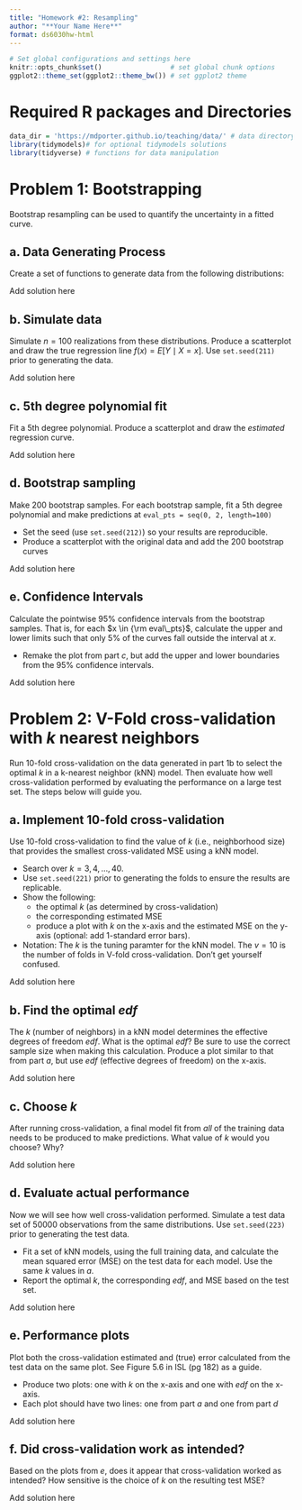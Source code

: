 ```yaml
---
title: "Homework #2: Resampling" 
author: "**Your Name Here**"
format: ds6030hw-html
---
```


```r
# Set global configurations and settings here
knitr::opts_chunk$set()                 # set global chunk options
ggplot2::theme_set(ggplot2::theme_bw()) # set ggplot2 theme
```


# Required R packages and Directories {.unnumbered .unlisted}

```r
data_dir = 'https://mdporter.github.io/teaching/data/' # data directory
library(tidymodels)# for optional tidymodels solutions
library(tidyverse) # functions for data manipulation  
```


# Problem 1: Bootstrapping 

Bootstrap resampling can be used to quantify the uncertainty in a fitted curve. 

## a. Data Generating Process

Create a set of functions to generate data from the following distributions:
\begin{align*}
X &\sim \mathcal{U}(0, 2) \qquad \text{Uniform between $0$ and $2$}\\
Y &= 1 + 2x + 5\sin(5x) + \epsilon \\
\epsilon &\sim \mathcal{N}(0,\, \sigma=2.5)
\end{align*}

::: {.callout-note title="Solution"}

Add solution here

:::

## b. Simulate data

Simulate $n=100$ realizations from these distributions. Produce a scatterplot and draw the true regression line $f(x) = E[Y \mid X=x]$. Use `set.seed(211)` prior to generating the data.

::: {.callout-note title="Solution"}

Add solution here

:::


## c. 5th degree polynomial fit

Fit a 5th degree polynomial. Produce a scatterplot and draw the *estimated* regression curve.

::: {.callout-note title="Solution"}

Add solution here

:::


## d. Bootstrap sampling

Make 200 bootstrap samples. For each bootstrap sample, fit a 5th degree polynomial and make predictions at `eval_pts = seq(0, 2, length=100)`

- Set the seed (use `set.seed(212)`) so your results are reproducible.
- Produce a scatterplot with the original data and add the 200 bootstrap curves

::: {.callout-note title="Solution"}

Add solution here

:::
    
## e. Confidence Intervals

Calculate the pointwise 95% confidence intervals from the bootstrap samples. That is, for each $x \in {\rm eval\_pts}$, calculate the upper and lower limits such that only 5% of the curves fall outside the interval at $x$. 

- Remake the plot from part *c*, but add the upper and lower boundaries from the 95% confidence intervals. 

::: {.callout-note title="Solution"}

Add solution here

:::

# Problem 2: V-Fold cross-validation with $k$ nearest neighbors

Run 10-fold cross-validation on the data generated in part 1b to select the optimal $k$ in a k-nearest neighbor (kNN) model. Then evaluate how well cross-validation performed by evaluating the performance on a large test set. The steps below will guide you.


## a. Implement 10-fold cross-validation

Use $10$-fold cross-validation to find the value of $k$ (i.e., neighborhood size) that provides the smallest cross-validated MSE using a kNN model. 

- Search over $k=3,4,\ldots, 40$.
- Use `set.seed(221)` prior to generating the folds to ensure the results are replicable. 
- Show the following:
    - the optimal $k$ (as determined by cross-validation)
    - the corresponding estimated MSE
    - produce a plot with $k$ on the x-axis and the estimated MSE on the y-axis (optional: add 1-standard error bars). 
- Notation: The $k$ is the tuning paramter for the kNN model. The $v=10$ is the number of folds in V-fold cross-validation. Don't get yourself confused.

::: {.callout-note title="Solution"}

Add solution here

:::


## b. Find the optimal *edf*

The $k$ (number of neighbors) in a kNN model determines the effective degrees of freedom *edf*. What is the optimal *edf*? Be sure to use the correct sample size when making this calculation. Produce a plot similar to that from part *a*, but use *edf* (effective degrees of freedom) on the x-axis. 

::: {.callout-note title="Solution"}

Add solution here

:::

## c. Choose $k$

After running cross-validation, a final model fit from *all* of the training data needs to be produced to make predictions. What value of $k$ would you choose? Why? 

::: {.callout-note title="Solution"}

Add solution here

:::

## d. Evaluate actual performance

Now we will see how well cross-validation performed. Simulate a test data set of $50000$ observations from the same distributions. Use `set.seed(223)` prior to generating the test data. 

- Fit a set of kNN models, using the full training data, and calculate the mean squared error (MSE) on the test data for each model. Use the same $k$ values in *a*. 
- Report the optimal $k$, the corresponding *edf*, and MSE based on the test set.

::: {.callout-note title="Solution"}

Add solution here

:::

## e. Performance plots

Plot both the cross-validation estimated and (true) error calculated from the test data on the same plot. See Figure 5.6 in ISL (pg 182) as a guide. 

- Produce two plots: one with $k$ on the x-axis and one with *edf* on the x-axis.
- Each plot should have two lines: one from part *a* and one from part *d* 
    
::: {.callout-note title="Solution"}

Add solution here

:::
    
## f. Did cross-validation work as intended?

Based on the plots from *e*, does it appear that cross-validation worked as intended? How sensitive is the choice of $k$ on the resulting test MSE?      

::: {.callout-note title="Solution"}

Add solution here

:::




